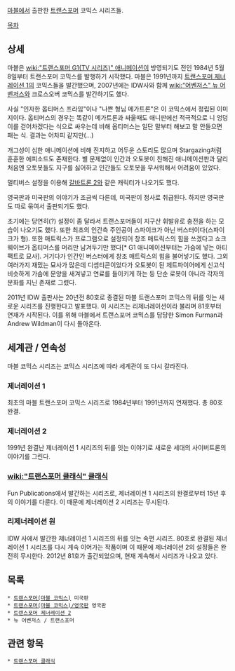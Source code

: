 [[마블]]에서 출판한 [[트랜스포머]] 코믹스 시리즈들.

[[목차]]

== 상세 ==
마블은 [[wiki:"트랜스포머 G1(TV 시리즈)" 애니메이션]]이 방영되기도 전인 1984년 5월 8일부터 트랜스포머 코믹스를 발행하기 시작했다. 마블은 1991년까지 [[트랜스포머 제너레이션 1]]의 코믹스들을 발간했으며, 2007년에는 IDW사와 함께 [[wiki:"어벤저스" 뉴 어벤저스]]와 크로스오버 코믹스를 발간하기도 했다.

사실 "인자한 옵티머스 프라임"이나 "나쁜 형님 메가트론"은 이 코믹스에서 정립된 이미지이다.  옵티머스의 경우는 똑같이 메가트론과 싸울때도 애니판에선 적극적으로 니 엉덩이를 걷어차겠다는 식으로 싸우는데 비해 옵티머스는 일단 말부터 해보고 말 안들으면 패는 식.  결과는 어차피 같지만(...)

개그성이 심한 애니메이션에 비해 진지하고 어두운 스토리도 많으며 Stargazing처럼 훈훈한 에피소드도 존재한다.  별 문제없이 인간과 오토봇이 친해진 애니메이션판과 달리 처음엔 오토봇들도 지구를 싫어하고 인간들도 오토봇을 무서워해서 어려움이 있었다.

멀티버스 설정을 이용해 [[갈바트론 2]]와 같은 캐릭터가 나오기도 했다.

영국판과 미국판의 이야기가 조금씩 다른데, 미국판이 정사로 취급된다.  하지만 영국판도 따로 묶여서 출판되기도 했다.

초기에는 당연히(?) 설정이 좀 달라서 트랜스포머들이 지구산 휘발유로 충전을 하는 모습이 나오기도 했다.  또한 최초의 인간측 주인공이 스파이크가 아닌 버스터이다(스파이크가 형).  또한 매트릭스가 프로그램으로 설정되어 창조 매트릭스의 힘을 쓰겠다고 쇼크웨이브가 옵티머스를 머리만 남겨두기만 했다[* G1 애니메이션부터는 가슴에 넣는 아티팩트로 묘사].  거기다가 인간인 버스터에게 창조 매트릭스의 힘을 불어넣기도 했다.  그외 여러가지 재밌는 묘사가 많은데 디셉티콘이었다가 오토봇이 된 제트파이어에게 신고식 비슷하게 가슴에 문양을 새겨넣고 연료를 들이키게 하는 등 단순 로봇이 아니라 각자의 문화를 지닌 존재로 그렸다.

2011년 IDW 출판사는 20년전 80호로 종결된 마블 트랜스포머 코믹스의 뒤를 잇는 새로운 시리즈를 진행한다고 발표했다. 이 시리즈는 리제너레이션이라 불리며 81호부터 연재가 시작된다. 이를 위해 마블에서 트랜스포머 코믹스를 담당한 Simon Furman과 Andrew Wildman이 다시 돌아온다.

== 세계관 / 연속성 ==
마블 코믹스 시리즈는 코믹스 시리즈에 따라 세계관이 또 다시 갈라진다.

=== 제너레이션 1 ===
최초의 마블 트랜스포머 코믹스 시리즈로 1984년부터 1991년까지 연재했다. 총 80호 완결.

=== 제너레이션 2 ===
1991년 완결난 제너레이션 1 시리즈의 뒤를 잇는 이야기로 새로운 세대의 사이버트론의 이야기를 그린다.

=== [[wiki:"트랜스포머 클래식" 클래식]] ===
Fun Publications에서 발간하는 시리즈로, 제너레이션 1 시리즈의 완결로부터 15년 후의 이야기를 다룬다. 이 때문에 제너레이션 2 시리즈는 무시된다.

=== 리제너레이션 원 ===
IDW 사에서 발간한 제너레이션 1 시리즈의 뒤를 잇는 속편 시리즈. 80호로 완결된 제너레이션 1 시리즈를 다시 계속 이어가는 작품이며 이 때문에 제너레이션 2의 설정들은 완전히 무시한다. 2012년 81호가 출간되었으며, 현재 계속해서 시리즈가 나오고 있다.

== 목록 ==
 * [[트랜스포머(마블 코믹스)]] 미국판
 * [[트랜스포머(마블 코믹스)/영국판]] 영국판
 * [[트랜스포머 제너레이션 2]]
 * 뉴 어벤저스 / 트랜스포머

== 관련 항목 ==
 * [[트랜스포머 클래식]]
